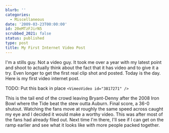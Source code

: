 ```yaml
---
blurb: ''
categories:
  - Miscellaneous
date: '2009-03-23T00:00:00'
id: 20eMTzFJirN5
scrubbed_2021: false
status: published
type: post
title: My First Internet Video Post
---
```


I'm a stills guy. Not a video guy. It took me over a year with my latest point and shoot to actually think about the fact that it has video and to give it a try. Even longer to get the first real clip shot and posted. Today is the day. Here is my first video internet post.

TODO: Put this back in place `<VimeoVideo id="3817271" />`

This is the tail end of the crowd leaving Bryant-Denny after the 2008 Iron Bowl where the Tide beat the stew outta Auburn. Final score, a 36-0 shutout. Watching the fans move at roughly the same speed across caught my eye and I decided it would make a worthy video. This was after most of the fans had already filed out. Next time I'm there, I'll see if I can get on the ramp earlier and see what it looks like with more people packed together.
